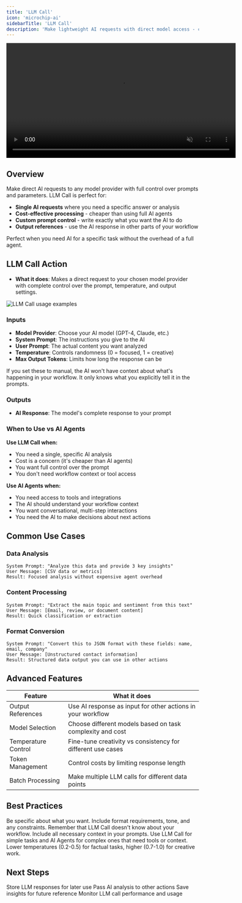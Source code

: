 ```yaml
---
title: 'LLM Call'
icon: 'microchip-ai'
sidebarTitle: 'LLM Call'
description: 'Make lightweight AI requests with direct model access - cheaper than AI agents but without built-in context'
---
```


<div style={{ display: 'flex', justifyContent: 'center', margin: '2rem 0' }}>
  <div className="video-card">
    <video
      src="https://lindy-docs-content.nyc3.digitaloceanspaces.com/Human%20in%20Loop.mp4"
      width="600"
      autoPlay
      muted
      loop
      playsInline
      style={{ display: 'block', width: '100%', borderRadius: '16px' }}
    />
  </div>
</div>

## Overview

Make direct AI requests to any model provider with full control over prompts and parameters. LLM Call is perfect for:

- **Single AI requests** where you need a specific answer or analysis
- **Cost-effective processing** - cheaper than using full AI agents
- **Custom prompt control** - write exactly what you want the AI to do
- **Output references** - use the AI response in other parts of your workflow

Perfect when you need AI for a specific task without the overhead of a full agent.

## LLM Call Action

- **What it does**: Makes a direct request to your chosen model provider with complete control over the prompt, temperature, and output settings.

<Frame>
  <img src="/lindy-brand-assets/llm-call.png" alt="LLM Call usage examples" />
</Frame>

### Inputs
- **Model Provider**: Choose your AI model (GPT-4, Claude, etc.)
- **System Prompt**: The instructions you give to the AI
- **User Prompt**: The actual content you want analyzed
- **Temperature**: Controls randomness (0 = focused, 1 = creative)
- **Max Output Tokens**: Limits how long the response can be

<Tip>
If you set these to manual, the AI won't have context about what's happening in your workflow. It only knows what you explicitly tell it in the prompts.
</Tip>

### Outputs
- **AI Response**: The model's complete response to your prompt

### When to Use vs AI Agents

**Use LLM Call when:**
- You need a single, specific AI analysis
- Cost is a concern (it's cheaper than AI agents)
- You want full control over the prompt
- You don't need workflow context or tool access

**Use AI Agents when:**
- You need access to tools and integrations
- The AI should understand your workflow context
- You want conversational, multi-step interactions
- You need the AI to make decisions about next actions

## Common Use Cases

### Data Analysis
```
System Prompt: "Analyze this data and provide 3 key insights"
User Message: [CSV data or metrics]
Result: Focused analysis without expensive agent overhead
```

### Content Processing
```
System Prompt: "Extract the main topic and sentiment from this text"
User Message: [Email, review, or document content]
Result: Quick classification or extraction
```

### Format Conversion
```
System Prompt: "Convert this to JSON format with these fields: name, email, company"
User Message: [Unstructured contact information]
Result: Structured data output you can use in other actions
```
## Advanced Features

| Feature | What it does |
|---------|--------------|
| Output References | Use AI response as input for other actions in your workflow |
| Model Selection | Choose different models based on task complexity and cost |
| Temperature Control | Fine-tune creativity vs consistency for different use cases |
| Token Management | Control costs by limiting response length |
| Batch Processing | Make multiple LLM calls for different data points |

## Best Practices

<AccordionGroup>
  <Accordion title="Write Clear System Prompts">
    Be specific about what you want. Include format requirements, tone, and any constraints.
  </Accordion>
  
  <Accordion title="Consider Context Trade-offs">
    Remember that LLM Call doesn't know about your workflow. Include all necessary context in your prompts.
  </Accordion>
  
  <Accordion title="Optimize for Cost">
    Use LLM Call for simple tasks and AI Agents for complex ones that need tools or context.
  </Accordion>
  
  <Accordion title="Test Different Temperatures">
    Lower temperatures (0.2-0.5) for factual tasks, higher (0.7-1.0) for creative work.
  </Accordion>
</AccordionGroup>

## Next Steps

<CardGroup cols={2}>
  <Card title="Set Variables" href="/skills/lindy-utilities/set-variables" icon="database">
    Store LLM responses for later use
  </Card>
  <Card title="Context" href="/skills/lindy-utilities/context" icon="database">
    Pass AI analysis to other actions
  </Card>
  <Card title="Memories" href="/skills/lindy-utilities/memories" icon="database">
    Save insights for future reference
  </Card>
  <Card title="Observability" href="/skills/lindy-utilities/observability" icon="magnifying-glass">
    Monitor LLM call performance and usage
  </Card>
</CardGroup>